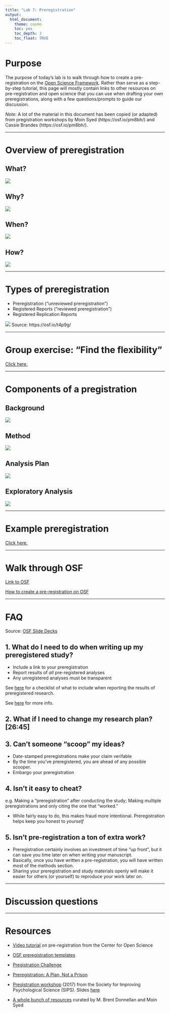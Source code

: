 ```yaml
---
title: "Lab 7: Preregistration"
output: 
  html_document: 
    theme: cosmo
    toc: yes
    toc_depth: 3
    toc_float: TRUE
---
```


# Purpose

The purpose of today's lab is to walk through how to create a pre-registration on the [Open Science Framework](https://osf.io){target="_blank"}. Rather than serve as a step-by-step tutorial, this page will mostly contain links to other resources on pre-registration and open science that you can use when drafting your own preregistrations, along with a few questions/prompts to guide our discussion. 

*Note:* A lot of the material in this document has been copied (or adapted) from pregistration workshops by Moin Syed (https://osf.io/pm8bh/) and Cassie Brandes (https://osf.io/pm8bh/). 

***

# Overview of preregistration {.tabset .tabset-fade .tabset-pills}

## What? 

![](resources/lab7/what_prereg.png)

## Why?

![](resources/lab7/why_prereg.png)

## When? 

![](resources/lab7/when_prereg.png)

## How?

![](resources/lab7/how_prereg.png)

***
# Types of preregistration

* Preregistration ("unreviewed preregistration")
* Registered Reports ("reviewed preregistration")
* Registered Replication Reports 

![](resources/lab7/prereg_variants.png)
Source: https://osf.io/t4p9g/

***

# Group exercise: "Find the flexibility"

[Click here.](https://mfr.osf.io/render?url=https://osf.io/y8f4c/?action=download%26mode=render){target="blank"}

***

# Components of a pregistration {.tabset .tabset-fade .tabset-pills}

## Background

![](resources/lab7/prereg1.png)

## Method
![](resources/lab7/prereg2.png)

## Analysis Plan
![](resources/lab7/prereg3.png)

## Exploratory Analysis
![](resources/lab7/prereg4.png)

***
# Example preregistration

[Click here.](https://osf.io/4qut8){target="_blank"}

***

# Walk through OSF

[Link to OSF](https://osf.io){target="_blank"}

[How to create a pre-registration on OSF](https://help.osf.io/hc/en-us/articles/360019738834-Create-a-Preregistration){target="_blank"}

***

# FAQ
Source: [OSF Slide Decks](https://osf.io/t4p9g/){target="_blank"}

## 1. What do I need to do when writing up my preregistered study?

* Include a link to your preregistration
* Report results of *all* pre-registered analyses
* Any unregistered analyses must be transparent 

See [here](https://mfr.osf.io/render?url=https://osf.io/zwkqj/?action=download%26mode=render){target="_blank"} for a checklist of what to include when reporting the results of preregistered research.

See [here](https://mfr.osf.io/render?url=https://osf.io/3k7hf/?action=download%26mode=render){target="_blank"} for more info.

## 2. What if I need to change my research plan? [26:45]

## 3. Can't someone "scoop" my ideas?

* Date-stamped preregistrations make your claim verifable
* By the time you’ve preregistered, you are ahead of any possible scooper.
* Embargo your preregistration

## 4. Isn't it easy to cheat?

e.g. Making a “preregistration” after conducting the study; Making multiple preregistrations and only citing the one that “worked.”

* While fairly easy to do, this makes fraud more intentional. Preregistration helps keep you honest to *yourself*

## 5. Isn't pre-registration a ton of extra work?

* Preregistration certainly involves an investment of time "up front", but it can save you time later on when writing your manuscript.
* Basically, once you have written a pre-registration, you will have written most of the methods section. 
* Sharing your preregistration and study materials openly will make it easier for others (or yourself) to reproduce your work later on. 

***

# Discussion questions

***

# Resources

* [Video tutorial](https://www.youtube.com/watch?v=EnKkGO3OM9c&feature=emb_title){target="_blank"} on pre-registration from the Center for Open Science

* [OSF preregistration templates](https://osf.io/zab38/){target="_blank"}

* [Pregistration Challenge](https://cos.io/our-services/prereg-more-information/){target="_blank"}

* [Preregistration: A Plan, Not a Prison](https://cos.io/blog/preregistration-plan-not-prison/){target="_blank"}

* [Pregistration workshop](https://osf.io/fkt8e/){target="_blank"} (2017) from the Society for Improving Psychological Science (SIPS). Slides [here](https://docs.google.com/presentation/d/1MJ-kqfSzd34iO9dW5saRLHW1xq3n2Tgm_18K4uTvdfY/edit#slide=id.p){target="_blank"}

* [A whole bunch of resources](https://mfr.osf.io/render?url=https://osf.io/v6mxc/?action=download%26mode=render){target="_blank"} curated by M. Brent Donnellan and Moin Syed
